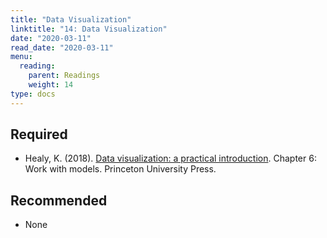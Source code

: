 ```yaml
---
title: "Data Visualization"
linktitle: "14: Data Visualization"
date: "2020-03-11"
read_date: "2020-03-11"
menu:
  reading:
    parent: Readings
    weight: 14
type: docs
---
```


## Required

- <i class="fas fa-book"></i>  Healy, K. (2018). [Data visualization: a practical introduction](https://socviz.co/modeling.html#modeling). Chapter 6: Work with models. Princeton University Press.

## Recommended

- None